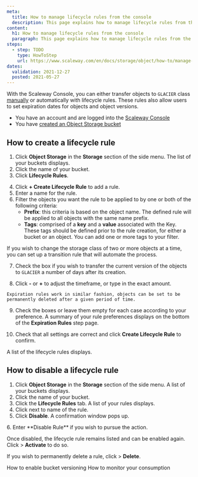 ```yaml
---
meta:
  title: How to manage lifecycle rules from the console
  description: This page explains how to manage lifecycle rules from the console
content:
  h1: How to manage lifecycle rules from the console
  paragraph: This page explains how to manage lifecycle rules from the console
steps:
  - step: TODO
    type: HowToStep
    url: https://www.scaleway.com/en/docs/storage/object/how-to/manage-lifecycle-rules
dates:
  validation: 2021-12-27
  posted: 2021-05-27
---
```


With the Scaleway Console, you can either transfer objects to `GLACIER` class [manually](/storage/object/how-to/change-object-class/) or automatically with lifecycle rules. These rules also allow users to set expiration dates for objects and object versions.

<Message type="requirement">

  - You have an account and are logged into the [Scaleway Console](https://console.scaleway.com)  
  - You have [created an Object Storage bucket](/storage/object/how-to/create-a-bucket/)

</Message>

## How to create a lifecycle rule
1. Click **Object Storage** in the **Storage** section of the side menu. The list of your buckets displays.
2. Click the name of your bucket.
3. Click **Lifecycle Rules**. 
  <Lightbox src="scaleway-create-lifecycle-rule.png" alt="" />

4. Click **+ Create Lifecycle Rule** to add a rule.
5. Enter a name for the rule.
6. Filter the objects you want the rule to be applied to by one or both of the following criteria:
    - **Prefix**: this criteria is based on the object name. The defined rule will be applied to all objects with the same name prefix.
    - **Tags**: comprised of a **key** and a **value** associated with the Key. These tags should be defined prior to the rule creation, for either a bucket or an object. You can add one or more tags to your filter. 

  If you wish to change the storage class of two or more objects at a time, you can set up a transition rule that will automate the process. 
  <Lightbox src="scaleway-transition-rules.png" alt="" />

7. Check the box if you wish to transfer the current version of the objects to `GLACIER` a number of days after its creation. 

8. Click **-** or **+** to adjust the timeframe, or type in the exact amount. 
  <Message type="tip">

    Expiration rules work in similar fashion, objects can be set to be permanently deleted after a given period of time.

  </Message>

9. Check the boxes or leave them empty for each case according to your preference. A summary of your rule preferences displays on the bottom of the **Expiration Rules** step page.

10. Check that all settings are correct and click **Create Lifecycle Rule** to confirm.

A list of the lifecycle rules displays. 
<Lightbox src="scaleway-list-of-bucket-lifecycle-rules.png" alt="" />

## How to disable a lifecycle rule


1. Click **Object Storage** in the **Storage** section of the side menu. A list of your buckets displays.
2. Click the name of your bucket.
3. Click the **Lifecycle Rules** tab. A list of your rules displays.
4. Click <Icon name="more" /> next to name of the rule. 
5. Click **Disable**.
  A confirmation window pops up. 
  <Lightbox src="scaleway-disable-rule.png" alt="" />
6. Enter **Disable Rule** if you wish to pursue the action.

Once disabled, the lifecycle rule remains listed and can be enabled again. Click <Icon name="more" /> > **Activate** to do so. 

If you wish to permanently delete a rule, click  <Icon name="more" /> > **Delete**. 

<Navigation title="See Also">
  <PreviousButton to="/storage/object/how-to/enable-bucket-versioning/">How to enable bucket versioning</PreviousButton>
  <NextButton to="/storage/object/how-to/monitor-consumption/">How to monitor your consumption</NextButton>
</Navigation>
